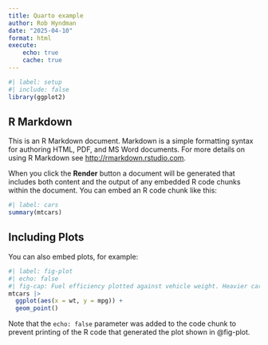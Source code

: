 ```yaml
---
title: Quarto example
author: Rob Hyndman
date: "2025-04-10"
format: html
execute:
    echo: true
    cache: true
---
```


```r
#| label: setup
#| include: false
library(ggplot2)
```

## R Markdown

This is an R Markdown document. Markdown is a simple formatting syntax for authoring HTML, PDF, and MS Word documents. For more details on using R Markdown see <http://rmarkdown.rstudio.com>.

When you click the **Render** button a document will be generated that includes both content and the output of any embedded R code chunks within the document. You can embed an R code chunk like this:

```r
#| label: cars
summary(mtcars)
```

## Including Plots

You can also embed plots, for example:

```r
#| label: fig-plot
#| echo: false
#| fig-cap: Fuel efficiency plotted against vehicle weight. Heavier cars use more fuel than lighter cars.
mtcars |>
  ggplot(aes(x = wt, y = mpg)) +
  geom_point()
```

Note that the `echo: false` parameter was added to the code chunk to prevent printing of the R code that generated the plot shown in @fig-plot.
